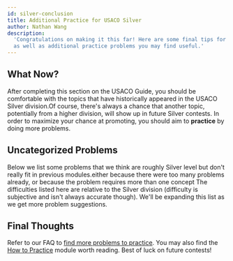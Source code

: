 ```yaml
---
id: silver-conclusion
title: Additional Practice for USACO Silver
author: Nathan Wang
description:
  'Congratulations on making it this far! Here are some final tips for Silver,
  as well as additional practice problems you may find useful.'
---
```


## What Now?

After completing this section on the USACO Guide, you should be comfortable with
the topics that have historically appeared in the USACO Silver
division.<Asterisk>Of course, there's always a chance that another topic,
potentially from a higher division, will show up in future Silver
contests.</Asterisk> In order to maximize your chance at promoting, you should
aim to **practice** by doing more problems.

## Uncategorized Problems

Below we list some problems that we think are roughly Silver level but don't
really fit in previous modules.<Asterisk>either because there were too many
problems already, or because the problem requires more than one
concept</Asterisk> The difficulties listed here are relative to the Silver
division (difficulty is subjective and isn't always accurate though). We'll be
expanding this list as we get more problem suggestions.

<Problems problems="problems" />

## Final Thoughts

Refer to our FAQ to
[find more problems to practice](/general/usaco-faq#q-where-can-i-find-more-practice-problems).
You may also find the [How to Practice](/general/practicing)
module worth reading. Best of luck on future contests!
